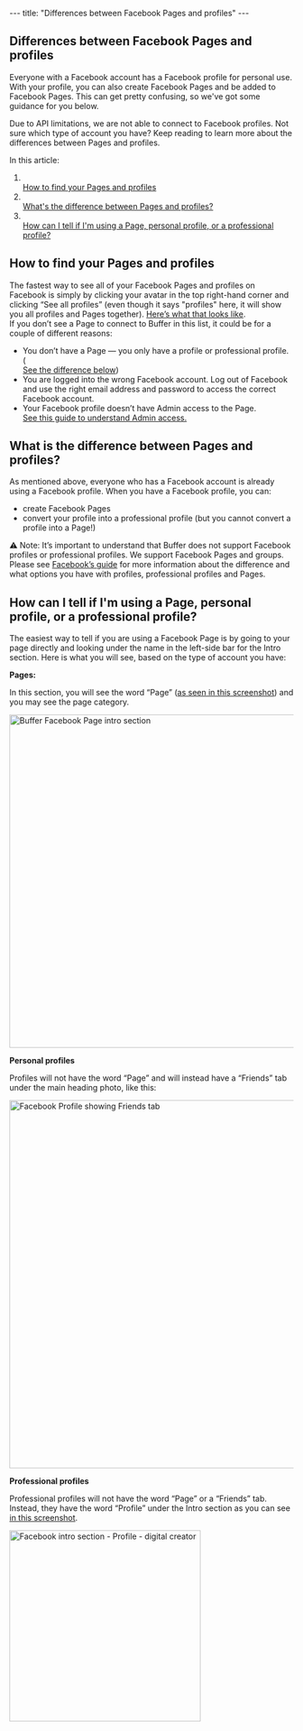 --- title: "Differences between Facebook Pages and profiles" --- <article id="fullArticle"> <h1 class="title">Differences between Facebook Pages and profiles</h1> <a href="javascript:window.print()" class="printArticle" title="Print this article" aria-label="Print this Article"><i class="icon-print"></i></a> <p>Everyone with a Facebook account has a Facebook profile for personal use. With your profile, you can also create Facebook Pages and be added to Facebook Pages. This can get pretty confusing, so we've got some guidance for you below.</p> <div class="callout-red"> <p>Due to API limitations, we are not able to connect to Facebook profiles. Not sure which type of account you have? Keep reading to learn more about the differences between Pages and profiles.</p> </div> <p>In this article:</p> <ol> <li></li><a href="#How-to-find-your-Pages-and-profiles-9zc9q">How to find your Pages and profiles</a></li> <li></li><a href="#What-is-the-difference-d6WM0">What's the difference between Pages and profiles?</a></li> <li></li><a href="#How-can-I-tell-if-Im-using-a-Page-personal-profile-or-a-professiona-VVTsf">How can I tell if I'm using a Page, personal profile, or a professional profile?</a></li> </ol> <h2 id="How-to-find-your-Pages-and-profiles-9zc9q">How to find your Pages and profiles</h2> <div> The fastest way to see all of your Facebook Pages and profiles on Facebook is simply by clicking your avatar in the top right-hand corner and clicking “See all profiles” (even though it says "profiles" here, it will show you all profiles and Pages together). <a href="https://share.buffer.com/04unABEK" target="_blank" rel="noreferrer nofollow noopener">Here’s what that looks like</a>. </div> <div> If you don’t see a Page to connect to Buffer in this list, it could be for a couple of different reasons: </div> <ul> <li>You don’t have a Page — you only have a profile or professional profile. (</li><a href="#What-is-the-difference-d6WM0">See the difference below</a>)</li> <li>You are logged into the wrong Facebook account. Log out of Facebook and use the right email address and password to access the correct Facebook account.</li> <li>Your Facebook profile doesn’t have Admin access to the Page. </li><a href="https://support.buffer.com//support.buffer.com/article/872-facebook-troubleshooting-guide" target="_self">See this guide to understand Admin access.</a></li> </ul> <h2 id="What-is-the-difference-d6WM0">What is the difference between Pages and profiles?</h2> <div> As mentioned above, everyone who has a Facebook account is already using a Facebook profile. When you have a Facebook profile, you can: </div> <ul> <li>create Facebook Pages</li> <li>convert your profile into a professional profile (but you cannot convert a profile into a Page!)</li> </ul> <div class="callout-red"> <div> ⚠️ Note: It’s important to understand that Buffer does not support Facebook profiles or professional profiles. We support Facebook Pages and groups. </div> </div> <div> Please see <a href="https://www.facebook.com/help/337881706729661" target="_blank" rel="noreferrer nofollow noopener">Facebook’s guide</a> for more information about the difference and what options you have with profiles, professional profiles and Pages. </div> <h2 id="How-can-I-tell-if-Im-using-a-Page-personal-profile-or-a-professiona-VVTsf">How can I tell if I'm using a Page, personal profile, or a professional profile?</h2> <div> The easiest way to tell if you are using a Facebook Page is by going to your page directly and looking under the name in the left-side bar for the Intro section. Here is what you will see, based on the type of account you have: </div> <p><b>Pages:</b></p> <p>In this section, you will see the word “Page” (<a href="https://share.buffer.com/RBuR7pNv" target="_blank" rel="noreferrer nofollow noopener">as</a><a href="https://share.buffer.com/RBuR7pNv" target="_blank" rel="noreferrer nofollow noopener"> seen in this screenshot</a>) and you may see the page category.</p> <img src="//d33v4339jhl8k0.cloudfront.net/docs/assets/64cb6cf86d4a3e191f237e66/images/67fe6235188f663149109058/file-ikk31vgR6l.jpg" alt="Buffer Facebook Page intro section" style="width: 591px; " /> <p><b>Personal profiles</b></p> <p>Profiles will not have the word “Page” and will instead have a “Friends” tab under the main heading photo, like this:</p> <img src="//d33v4339jhl8k0.cloudfront.net/docs/assets/64cb6cf86d4a3e191f237e66/images/67f81e7082ae416567867d37/file-xzbjva5Y13.jpg" alt="Facebook Profile showing Friends tab" style="width: 653px; " /> <p><b>Professional profiles</b></p> <p>Professional profiles will not have the word “Page” or a “Friends” tab. Instead, they have the word “Profile” under the Intro section as you can see <a href="https://share.buffer.com/mXuQmObK" target="_blank" rel="noreferrer nofollow noopener">in this screenshot</a>.</p> <img src="//d33v4339jhl8k0.cloudfront.net/docs/assets/64cb6cf86d4a3e191f237e66/images/67f81ebcf66fac199e8ef5dd/file-k0jdMLHTdy.png" alt="Facebook intro section - Profile - digital creator" style="width: 339px; " /> </article> 